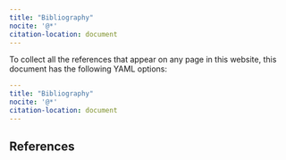 ```yaml
---
title: "Bibliography"
nocite: '@*'
citation-location: document
---
```


To collect all the references that appear on any page in this website, this document has the following YAML options:

``` yaml
---
title: "Bibliography"
nocite: '@*'
citation-location: document
---
```

## References

::: {#refs}
:::
